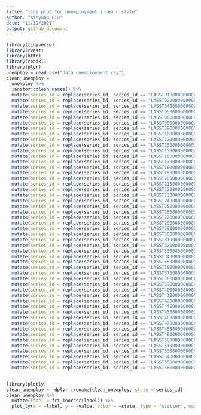 ```yaml
---
title: "line plot for unemployment in each state"
author: "Xinyuan Liu"
date: "11/19/2021"
output: github_document
---
```


```r
library(tidyverse)
library(rvest)
library(httr)
library(readxl)
library(plyr)
unemploy = read_csv("data_unemployment.csv")
clean_unemploy = 
  unemploy %>% 
  janitor::clean_names() %>% 
  mutate(series_id = replace(series_id, series_id == "LASST010000000000003", "Alabama")) %>% 
  mutate(series_id = replace(series_id, series_id == "LASST020000000000003", "Alaska")) %>% 
  mutate(series_id = replace(series_id, series_id == "LASST040000000000003", "Arizona")) %>% 
  mutate(series_id = replace(series_id, series_id == "LASST050000000000003", "Arkansas")) %>% 
  mutate(series_id = replace(series_id, series_id == "LASST060000000000003", "California")) %>% 
  mutate(series_id = replace(series_id, series_id == "LASST080000000000003", "Colorado")) %>% 
  mutate(series_id = replace(series_id, series_id == "LASST090000000000003", "Connecticut")) %>% 
  mutate(series_id = replace(series_id, series_id == "LASST100000000000003", "Delaware")) %>% 
  mutate(series_id = replace(series_id, series_id == "LASST120000000000003", "Florida")) %>% 
  mutate(series_id = replace(series_id, series_id == "LASST130000000000003", "Georgia")) %>% 
  mutate(series_id = replace(series_id, series_id == "LASST150000000000003", "Hawaii")) %>% 
  mutate(series_id = replace(series_id, series_id == "LASST160000000000003", "Idaho")) %>% 
  mutate(series_id = replace(series_id, series_id == "LASST170000000000003", "Illinois")) %>% 
  mutate(series_id = replace(series_id, series_id == "LASST180000000000003", "Indiana")) %>% 
  mutate(series_id = replace(series_id, series_id == "LASST190000000000003", "Iowa")) %>% 
  mutate(series_id = replace(series_id, series_id == "LASST200000000000003", "Kansas")) %>% 
  mutate(series_id = replace(series_id, series_id == "LASST210000000000003", "Kentucky")) %>% 
  mutate(series_id = replace(series_id, series_id == "LASST220000000000003", "Louisiana")) %>% 
  mutate(series_id = replace(series_id, series_id == "LASST230000000000003", "Maine")) %>% 
  mutate(series_id = replace(series_id, series_id == "LASST240000000000003", "Maryland")) %>% 
  mutate(series_id = replace(series_id, series_id == "LASST250000000000003", "Massachusetts")) %>% 
  mutate(series_id = replace(series_id, series_id == "LASST260000000000003", "Michigan")) %>% 
  mutate(series_id = replace(series_id, series_id == "LASST270000000000003", "Minnesota")) %>% 
  mutate(series_id = replace(series_id, series_id == "LASST280000000000003", "Mississippi")) %>% 
  mutate(series_id = replace(series_id, series_id == "LASST290000000000003", "Missouri")) %>% 
  mutate(series_id = replace(series_id, series_id == "LASST300000000000003", "Montana")) %>% 
  mutate(series_id = replace(series_id, series_id == "LASST310000000000003", "Nebraska")) %>% 
  mutate(series_id = replace(series_id, series_id == "LASST320000000000003", "Nevada")) %>% 
  mutate(series_id = replace(series_id, series_id == "LASST330000000000003", "New Hampshire")) %>% 
  mutate(series_id = replace(series_id, series_id == "LASST340000000000003", "New Jersey")) %>% 
  mutate(series_id = replace(series_id, series_id == "LASST350000000000003", "New Mexico")) %>% 
  mutate(series_id = replace(series_id, series_id == "LASST360000000000003", "New York")) %>% 
  mutate(series_id = replace(series_id, series_id == "LASST370000000000003", "North Carolina")) %>% 
  mutate(series_id = replace(series_id, series_id == "LASST380000000000003", "North Dakota")) %>% 
  mutate(series_id = replace(series_id, series_id == "LASST390000000000003", "Ohio")) %>% 
  mutate(series_id = replace(series_id, series_id == "LASST400000000000003", "Oklahoma")) %>% 
  mutate(series_id = replace(series_id, series_id == "LASST410000000000003", "Oregon")) %>% 
  mutate(series_id = replace(series_id, series_id == "LASST420000000000003", "Pennsylvania")) %>% 
  mutate(series_id = replace(series_id, series_id == "LASST440000000000003", "Rhode Island")) %>% 
  mutate(series_id = replace(series_id, series_id == "LASST450000000000003", "South Carolina")) %>% 
  mutate(series_id = replace(series_id, series_id == "LASST460000000000003", "South Dakota")) %>% 
  mutate(series_id = replace(series_id, series_id == "LASST470000000000003", "Tennessee")) %>% 
  mutate(series_id = replace(series_id, series_id == "LASST480000000000003", "Texas")) %>% 
  mutate(series_id = replace(series_id, series_id == "LASST490000000000003", "Utah")) %>% 
  mutate(series_id = replace(series_id, series_id == "LASST500000000000003", "Vermont")) %>% 
  mutate(series_id = replace(series_id, series_id == "LASST510000000000003", "Virginia")) %>% 
  mutate(series_id = replace(series_id, series_id == "LASST530000000000003", "Washington")) %>% 
  mutate(series_id = replace(series_id, series_id == "LASST540000000000003", "West Virginia")) %>% 
  mutate(series_id = replace(series_id, series_id == "LASST550000000000003", "Wisconsin")) %>% 
  mutate(series_id = replace(series_id, series_id == "LASST560000000000003", "Wyoming")) 
 


```

```r
library(plotly)
clean_unemploy =  dplyr::rename(clean_unemploy, state = series_id) 
clean_unemploy %>%
  mutate(label = fct_inorder(label)) %>% 
  plot_ly(x = ~label, y = ~value, color = ~state, type = "scatter", mode = "lines", colors = "viridis")


```

